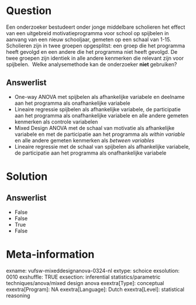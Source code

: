 Question
========
Een onderzoeker bestudeert onder jonge middelbare scholieren het effect
van een uitgebreid motivatieprogramma voor school op spijbelen in
aanvang van een nieuw schooljaar, gemeten op een schaal van 1-15.
Scholieren zijn in twee groepen opgesplitst: een groep die het programma
heeft gevolgd en een andere die het programma niet heeft gevolgd. De
twee groepen zijn identiek in alle andere kenmerken die relevant zijn
voor spijbelen.  Welke analysemethode kan de onderzoeker
**niet **gebruiken?

Answerlist
----------
* One-way ANOVA met spijbelen als afhankelijke variabele en deelname aan
  het programma als onafhankelijke variabele
* Lineaire regressie spijbelen als afhankelijke variabele, de participatie
  aan het programma als onafhankelijke variabele en alle andere gemeten
  kenmerken als controle variabelen
* Mixed Design ANOVA met de schaal van motivatie als afhankelijke
  variabele en met de participatie aan het programma als *within variable*
  en alle andere gemeten kenmerken als *between variables*
* Lineaire regressie met de schaal van spijbelen als afhankelijke
  variabele, de participatie aan het programma als onafhankelijke
  variabele

Solution
========










Answerlist
----------
* False
* False
* True
* False

Meta-information
================
exname: vufsw-mixeddesignanova-0324-nl
extype: schoice
exsolution: 0010
exshuffle: TRUE
exsection: inferential statistics/parametric techniques/anova/mixed design anova
exextra[Type]: conceptual
exextra[Program]: NA
exextra[Language]: Dutch
exextra[Level]: statistical reasoning

